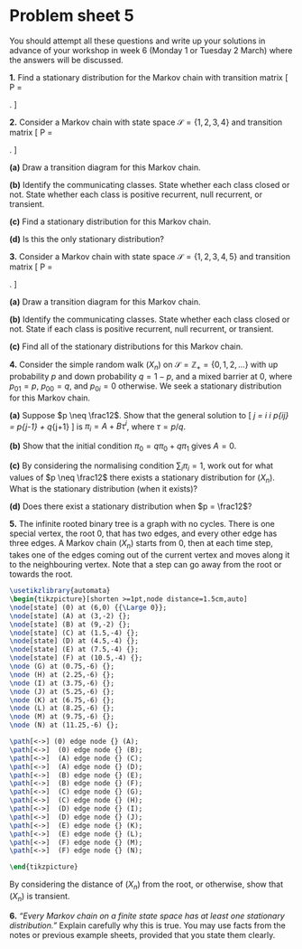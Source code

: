 # Problem sheet 5  {.unnumbered #P05}

<!--
<style>
.fold-btn { 
  float: right; 
  margin: -12px 0 0 0;
}
</style>

<script type="text/javascript">
$(document).ready(function() {
  $folds = $(".myanswers");
  $folds.wrapInner("<div class=\"fold-blck\">"); // wrap a div container around content
  $folds.prepend("<button class=\"fold-btn\">Show solution</button>");  // add a button
  $(".fold-blck").toggle();  // fold all blocks
  $(".fold-btn").on("click", function() {  // add onClick event
    $(this).text($(this).text() === "Hide solution" ? "Show solution" : "Hide solution");  // if the text equals "Fold", change it to "Unfold"or else to "Fold" 
    $(this).next(".fold-blck").toggle("linear");  // "swing" is the default easing function. This can be further customized in its speed or the overall animation itself.
  })
});
</script>
-->



<style>
.myanswers { 
display: none !important;
}
</style>



\commfalse



::: {.mysummary}
You should attempt all these questions and write up your solutions in advance of your workshop in week 6 (Monday 1 or Tuesday 2 March) where the answers will be discussed.
:::


:::: {.myq}
**1.** Find a stationary distribution for the Markov chain with transition matrix
\[ \mathsf P = \begin{pmatrix} \frac13 & \frac23 & 0 \\
                               \frac16 & \frac13 & \frac12 \\
                               0 & \frac13 & \frac23 \end{pmatrix} . \]

::: {.myanswers data-latex=""}
*Solution.* The equations are
\begin{align*}
\pi_1 &= \tfrac13 \pi_1 + \tfrac16 \pi_2 \\
\pi_2 &= \tfrac23 \pi_1 + \tfrac13 \pi_2 + \tfrac23 \pi_3 \\
\pi_3 &= \phantom{\tfrac23 \pi_1} + \tfrac12 \pi_2 + \tfrac23 \pi_3
\end{align*}
It'll make out lives more pleasant if we  pick $\pi_2$ as the working variable and delete the second equation. The first equation becomes $\pi_1 = \tfrac14 \pi_2$, and the third equation become $\pi_3 = \tfrac32 \pi_2$. The normalising condition is
\[ \pi_1 + \pi_2 + \pi_3 = \left( \tfrac14 + 1 + \tfrac32\right) \pi_2 = \tfrac{11}{4} \pi_2 .    \]
So $\pi_2 = \frac4{11}$, so $\pi_1 = \frac{1}{11}$ and $\pi_3 = \frac{6}{11}$. The stationary distribution is $\boldsymbol\pi = (\frac{1}{11}, \frac{4}{11}, \frac{6}{11})$.
:::
::::



::::: {.myq}
**2.** Consider a Markov chain with state space $\mathcal S = \{1,2,3,4\}$ and transition matrix
\[  \mathsf P = \begin{pmatrix} \frac14 & \frac12 &\frac14 & 0 \\
                      \frac14 & \frac14 & \frac12 & 0 \\
                      \frac12 & \frac12 & 0 & 0 \\
                      \frac14 & 0       &\frac14 & \frac 12
                      \end{pmatrix} . \]

:::: {.subq}
**(a)** Draw a transition diagram for this Markov chain.

::: {.myanswers data-latex=""}
*Solution.* 

```tikz
\usetikzlibrary{automata}
		\begin{tikzpicture}[shorten >=1pt,scale=1.2]
		\node[state] (2) at (0,0)  {$2$};
		\node[state] (1) at (2,1.15)  {$1$};
		\node[state] (3) at (2,-1.15) {$3$};
		\node[state] (4) at (4,0)  {$4$};
		
		\path[->] (1) edge [bend left]  node [above left]  {$\frac12$} (2);
		\path[->] (1) edge [bend left]  node [right]       {$\frac14$} (3);
		\path[->] (2) edge [bend left]  node [above left]  {$\frac14$} (1);
		\path[->] (2) edge [bend left]  node [below left]  {$\frac12$} (3);
		\path[->] (3) edge [bend left]  node [right]       {$\frac12$} (1);
		\path[->] (3) edge [bend left]  node [below left]  {$\frac12$} (2);
		\path[->] (4) edge              node [above right] {$\frac14$} (1);
		\path[->] (4) edge              node [below right] {$\frac14$} (3);
		
		\path[->] (1) edge [loop above] node [above] {$\frac14$} ();
		\path[->] (2) edge [loop left]  node [left]  {$\frac14$} ();
		\path[->] (4) edge [loop right] node [right] {$\frac12$} ();
		\end{tikzpicture}
```
:::
::::

:::: {.subq}
**(b)** Identify the communicating classes. State whether each class closed or not. State whether each class is positive recurrent, null recurrent, or transient.

::: {.myanswers data-latex=""}
*Solution.* The class $\{1,2,3\}$ is closed, so is positive recurrent. The class $\{4\}$ is not closed, so is transient.
:::
::::

:::: {.subq}
**(c)** Find a stationary distribution for this Markov chain.

::: {.myanswers data-latex=""}
*Solution.* First, we write out the equations $\boldsymbol\pi = \boldsymbol\pi\mathsf P$, which are
\begin{align*}
\pi_1 &= \tfrac14\pi_1 + \tfrac14\pi_2 + \tfrac12\pi_3 + \tfrac14\pi_4 \\
\pi_2 &= \tfrac12\pi_1 + \tfrac14\pi_2 + \tfrac12\pi_3 \\
\pi_3 &= \tfrac14\pi_1 + \tfrac12\pi_2 \phantom{{}+\tfrac12\pi_3} + \tfrac14\pi_4 \\
\pi_4 &= \phantom{\tfrac12\pi_1 + \tfrac14\pi_2 + \tfrac12\pi_3+{}}  \tfrac12 \pi_4 .
\end{align*}
From the fourth equation we immediately see that $\pi_4 = 0$. Second, we rewrite the first two of the other equations with $\pi_1$ as the working variable, which gives
\begin{align}
3\pi_1 &= \phantom{3}\pi_2 + 2\pi_3 \tag{1} \\
2\pi_1 &= 3\pi_2 - 2\pi_3 \tag{2} .
\end{align}
Adding (1) and (2) gives $5\pi_1 = 4\pi_2$, so $\pi_2 = \frac54\pi_1$. Substituting this into (1) and solving gives $\pi_3 = \frac78 \pi_1$. Third, the normalising condition is
\[ \pi_1 + \pi_2 + \pi_3 + \pi_4 = \pi_1 + \tfrac54\pi_1 + \tfrac78\pi_1 + 0 = \tfrac{25}{8}\pi_1 = 1, \]
so $\pi_1 = \frac{8}{25}$. Hence, we have a stationary distribution
\[ \boldsymbol\pi = \left(\tfrac{8}{25} \quad \tfrac{10}{25} \quad \tfrac{7}{25} \quad 0 \right) .\]
:::
::::

:::: {.subq}
**(d)** Is this the only stationary distribution?

::: {.myanswers data-latex=""}
*Solution.* Yes. The Markov chain has one positive recurrent class, so there is a unique stationary distribution, and it is supported only on that class.
:::
::::
:::::

::::: {.myq}
**3.** Consider a Markov chain with state space $\mathcal S = \{1,2,3,4,5\}$ and transition matrix
\[  \mathsf P = \begin{pmatrix} \frac13 & \frac23 & 0 &0 & 0 \\
                   \frac13 & \frac23 & 0 &0 & 0 \\
                   0 &\frac35 & \frac15 & \frac15 & 0 \\
                   0 & 0 & 0 & \frac14 &\frac34 \\
                   0 & 0 & 0 & \frac12 & \frac12 \end{pmatrix} . \]

:::: {.subq}
**(a)** Draw a transition diagram for this Markov chain.

::: {.myanswers data-latex=""}
*Solution.* 
```tikz
\usetikzlibrary{automata}
	\begin{tikzpicture}[shorten >=1pt,scale=1]
	\node[state] (1) at (0,0) {$1$};
	\node[state] (2) at (2,0) {$2$};
	\node[state] (3) at (4,0) {$3$};
	\node[state] (4) at (6,0) {$4$};
	\node[state] (5) at (8,0) {$5$};
	
	\path[->] (1) edge [bend left]  node [above] {$\frac23$} (2);
	\path[->] (2) edge [bend left]  node [below] {$\frac13$} (1);
	\path[->] (3) edge              node [above] {$\frac35$} (2);
	\path[->] (3) edge              node [above] {$\frac15$} (4);
	\path[->] (4) edge [bend left]  node [above] {$\frac34$} (5);
	\path[->] (5) edge [bend left]  node [below] {$\frac12$} (4);
	
	\path[->] (1) edge [loop left]  node [left]  {$\frac13$} ();
	\path[->] (2) edge [loop above] node [above] {$\frac23$} ();
	\path[->] (3) edge [loop above] node [above] {$\frac15$} ();
	\path[->] (4) edge [loop above] node [above] {$\frac14$} ();
	\path[->] (5) edge [loop right] node [right] {$\frac12$} ();
	\end{tikzpicture}
```
:::
::::

:::: {.subq}
**(b)** Identify the communicating classes. State whether each class closed or not. State if each class is positive recurrent, null recurrent, or transient.

::: {.myanswers data-latex=""}
*Solution.* The class $\{1,2\}$ is closed, so is positive recurrent. The class $\{3\}$ is not closed, so is transient. The class $\{4,5\}$ is closed, so is positive recurrent.
:::
::::

:::: {.subq}
**(c)** Find all of the stationary distributions for this Markov chain.

::: {.myanswers data-latex=""}
*Solution.* We can have a stationary distribution supported on either of the positive recurrent classes, but we will always have $\pi_3 = 0$, as that state is transient. For the class $\{1,2\}$ we have
	\[ \pi_1 = \tfrac13\pi_1 + \tfrac13\pi_2 \qquad \pi_2 = \tfrac23\pi_1 + \tfrac23\pi_2 , \]
	giving $\pi_2 = 2\pi_1$, and a stationary distribution $(\tfrac 13, \tfrac23, 0, 0, 0)$. For the class $\{4,5\}$, we have
	\[ \pi_4 = \tfrac14\pi_4 + \tfrac12\pi_5 \qquad \pi_5 = \tfrac34\pi_4 + \tfrac12\pi_5 , \]
	giving $3\pi_4 = 2\pi_5$, and a stationary distribution $(0,0,0,\frac25,\frac35)$. Finally, any linear combination of those where the coefficients are positive and add to $1$ will also be a stationary distribution, so we have a family of stationary distributions
	\[ \left( \tfrac13\alpha \quad \tfrac23\alpha \quad 0 \quad \tfrac25(1-\alpha) \quad \tfrac35(1-\alpha) \right)    \]
	for $0 \leq \alpha \leq 1$.
:::
::::
:::::





::::: {.myq}
**4.** Consider the simple random walk $(X_n)$ on $\mathcal S = \mathbb Z_+ = \{0,1,2,\dots\}$ with up probability $p$ and down probability $q = 1-p$, and a mixed barrier at $0$, where $p_{01} = p$, $p_{00} = q$, and $p_{0i} = 0$ otherwise. We seek a stationary distribution for this Markov chain.

:::: {.subq}
**(a)** Suppose $p \neq \frac12$. Show that the general solution to 
\[ \pi_j = \sum_i \pi_i p_{ij} = p\pi_{j-1} + q\pi_{j+1} \]
is $\pi_i = A + B\tau^i$, where $\tau = p/q$.

::: {.myanswers data-latex=""}
*Solution.* Let's rewrite this as $q\pi_{j+1} - \pi_j + p\pi_{j-1} = 0$. This is a homogeneous linear difference equation. The characteristic equation is $p\lambda^2 - \lambda + p = 0$, which factorises as $(q\lambda - p)(\lambda-1) = 0$ (using that $p + q = 1$), which has solutions $\lambda = 1$ and $\lambda = p/q = \tau$. Since $p \neq \frac12$, these roots are distinct. So the general solution is $\pi_i = A + B\tau^i$.
:::
::::

:::: {.subq}
**(b)** Show that the initial condition $\pi_0 = q\pi_0 + q\pi_1$ gives $A = 0$.

::: {.myanswers data-latex=""}
*Solution.* The initial condition gives
\[ A + B = q(A + B) + q(A + B\tau)  ,\]
which after rearranging gives $(1-2q)A = 0$, where we have used $q + q\tau = q + p = 1$. Since $1-2q\neq 0$, we must have $A = 0$. 
:::
::::

:::: {.subq}
**(c)** By considering the normalising condition $\sum_i \pi_i =1$, work out for what values of $p \neq \frac12$ there exists a stationary distribution for $(X_n)$. What is the stationary distribution (when it exists)?

::: {.myanswers data-latex=""}
*Solution.* We have $\pi_i = B\tau^i$, so require $B \sum_{i=1}^\infty \tau^i = 1$. When $p > \frac12$, then $\tau > 1$ and the sum does not converge, and we have no stationary distribution. When $p < \frac12$, then $\tau < 1$, so
  \[ \sum_{i=1}^\infty \tau^i = \frac{1}{1-\tau} \qquad \Rightarrow \qquad B = \frac{1}{\frac{1}{1-\tau}} = 1 - \tau, \]
so we have a geometric stationary distribution $\pi_i = (1-\tau)\tau^i$.
:::
::::

:::: {.subq}
**(d)** Does there exist a stationary distribution when $p = \frac12$?

::: {.myanswers data-latex=""}
*Solution.* 
Here, the linear difference equation has general solution $\pi_i = A + Bi$, as we saw with the symmetric gambler's ruin problem. The initial condition gives $A = \frac12A + \frac12(A + B)$, and so $B = 0$, giving $\pi_i = A$. The normalisation condition is $\infty \times A = 1$, which cannot be fulfilled. Hence no stationary distribution exists.
:::
::::
:::::

:::: {.myq}
**5.** The infinite rooted binary tree is a graph with no cycles. There is one special vertex, the root 0, that has two edges, and every other edge has three edges. A Markov chain $(X_n)$ starts from 0, then at each time step, takes one of the edges coming out of the current vertex and moves along it to the neighbouring vertex. Note that a step can go away from the root or towards the root.

```tikz
\usetikzlibrary{automata}
\begin{tikzpicture}[shorten >=1pt,node distance=1.5cm,auto]
\node[state] (0) at (6,0) {{\Large 0}};
\node[state] (A) at (3,-2) {};
\node[state] (B) at (9,-2) {};
\node[state] (C) at (1.5,-4) {};
\node[state] (D) at (4.5,-4) {};
\node[state] (E) at (7.5,-4) {};
\node[state] (F) at (10.5,-4) {};
\node (G) at (0.75,-6) {};
\node (H) at (2.25,-6) {};
\node (I) at (3.75,-6) {};
\node (J) at (5.25,-6) {};
\node (K) at (6.75,-6) {}; 
\node (L) at (8.25,-6) {};
\node (M) at (9.75,-6) {};
\node (N) at (11.25,-6) {};

\path[<->] (0) edge node {} (A);
\path[<->]	(0) edge node {} (B);
\path[<->]	(A) edge node {} (C);
\path[<->]	(A) edge node {} (D);
\path[<->]	(B) edge node {} (E);
\path[<->]	(B) edge node {} (F);
\path[<->]	(C) edge node {} (G);
\path[<->]	(C) edge node {} (H);
\path[<->]	(D) edge node {} (I);
\path[<->]	(D) edge node {} (J);
\path[<->]	(E) edge node {} (K);
\path[<->]	(E) edge node {} (L);
\path[<->]	(F) edge node {} (M);
\path[<->]	(F) edge node {} (N);

\end{tikzpicture}
```

By considering the distance of $(X_n)$ from the root, or otherwise, show that $(X_n)$ is transient.

::: {.myanswers data-latex=""}
*Solution.* We want to show that $m_0$, the return probability to the root, is strictly less than 1.

Let $Y_n$ be the distance of $X_n$ from the root as suggested in the question. Then $X_n$ returns to to the root if and only if $Y_n$ returns to $0$, so we can look at that instead.

If $(Y_n)$ is the distance from the root, than at each time step $Y_{n+1} = Y_n + 1$ with probability $\frac23$, if we take either of the two edges away from root, or $Y_n = Y_n - 1$ with probability $\frac13$, if we take the edge back towards the root. If $Y_n = 0$ is at the root, then $Y_{n+1} = Y_n+1$. So $(Y_n)$ is a simple random walk with positive drift $p = \frac23 > \frac12$ and a reflecting barrier at $0$, which is transient.

To prove it's transient, we can use a conditioning on the first step argument to get $m_0 = h_{10}$, and
\[ h_{i\,0} = \tfrac23 h_{i+1\,0} + \tfrac23 h_{i-1,\,0} . \]
The general solution is
\[ h_{i0} = A + B\left(\tfrac12\right)^i , \]
since $\rho = \frac13 / \frac23 = \frac12$. The initial condition $h_{00} = 1$ gives $A + B = 1$, so 
\[ h_{i0} = 1 - B\left(1 - \left(\tfrac12\right)^i\right) , \]
and non-negative minimlality requires $B = 1$. Hence
\[ h_{i0} = \left(\tfrac12\right)^i , \]
and $m_0 = h_{10} = \frac12 < 1$, as required.
:::
::::

:::: {.myq}
**6.** *"Every Markov chain on a finite state space has at least one stationary distribution."* Explain carefully why this is true. You may use facts from the notes or previous example sheets, provided that you state them clearly.

::: {.myanswers data-latex=""}
*Solution.* In Problem Sheet 4, Question 3, we showed that every finite-state Markov chain has a closed communicating class. In lectures, we showed the finite closed communicating classes are positive recurrent. If we look at the Markov chain restricted to just such a positive recurrent and closed class, then that restricted Markov chain is irreducible and positive recurrent, so it has a stationary distribution $\boldsymbol\pi$. Since the class is closed, we have a stationary distribution that is $\boldsymbol\pi$ on the given closed class and $0$ elsewhere.
:::
::::

